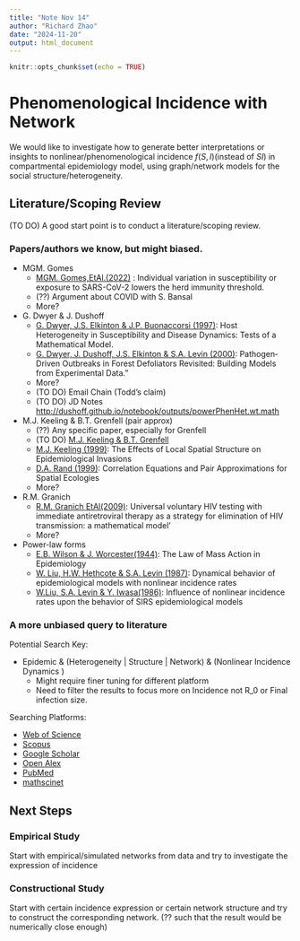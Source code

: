 ```yaml
---
title: "Note Nov 14"
author: "Richard Zhao"
date: "2024-11-20"
output: html_document
---
```


```r
knitr::opts_chunk$set(echo = TRUE)
```

# Phenomenological Incidence with Network

We would like to investigate how to generate better interpretations or insights to nonlinear/phenomenological incidence $f(S,I)$(instead of $SI$) in compartmental epidemiology model, using graph/network models for the social structure/heterogeneity.

## Literature/Scoping Review

(TO DO) A good start point is to conduct a literature/scoping review.

### Papers/authors we know, but might biased.

-   MGM. Gomes
    -   [MGM. Gomes,EtAl.(2022)](https://doi.org/10.1016/j.jtbi.2022.111063) : Individual variation in susceptibility or exposure to SARS-CoV-2 lowers the herd immunity threshold.
    -   (??) Argument about COVID with S. Bansal
    -   More?
-   G. Dwyer & J. Dushoff
    -   [G. Dwyer, J.S. Elkinton & J.P. Buonaccorsi (1997)](https://doi.org/10.1086/286089): Host Heterogeneity in Susceptibility and Disease Dynamics: Tests of a Mathematical Model.
    -   [G. Dwyer, J. Dushoff, J.S. Elkinton & S.A. Levin (2000)](https://doi.org/10.1086/303379): Pathogen‐Driven Outbreaks in Forest Defoliators Revisited: Building Models from Experimental Data.”
    -   More?
    -   (TO DO) Email Chain (Todd's claim)
    -   (TO DO) JD Notes <http://dushoff.github.io/notebook/outputs/powerPhenHet.wt.math>
-   M.J. Keeling & B.T. Grenfell (pair approx)
    -   (??) Any specific paper, especially for Grenfell
    -   (TO DO) [M.J. Keeling & B.T. Grenfell](https://pubmed.ncbi.nlm.nih.gov/?term=%22Grenfell+BT%22%5BAuthor%5D+%22Keeling+MJ%22%5BAuthor%5D)
    -   [M.J. Keeling (1999)](https://doi.org/10.1098/rspb.1999.0716): The Effects of Local Spatial Structure on Epidemiological Invasions
    -   [D.A. Rand (1999)](https://doi.org/10.1002/9781444311501.ch4): Correlation Equations and Pair Approximations for Spatial Ecologies
    -   More?
-   R.M. Granich
    -   [R.M. Granich EtAl(2009)](https://doi.org/10.1016/S0140-6736(08)61697-9): Universal voluntary HIV testing with immediate antiretroviral therapy as a strategy for elimination of HIV transmission: a mathematical model'
    -   More?
-   Power-law forms
    -   [E.B. Wilson & J. Worcester(1944)](https://doi.org/10.1073/pnas.31.1.24): The Law of Mass Action in Epidemiology
    -   [W. Liu, H.W. Hethcote & S.A. Levin (1987)](https://doi.org/10.1007/BF00277162): Dynamical behavior of epidemiological models with nonlinear incidence rates
    -   [W.Liu, S.A. Levin & Y. Iwasa(1986)](https://doi.org/10.1007/BF00276956): Influence of nonlinear incidence rates upon the behavior of SIRS epidemiological models

### A more unbiased query to literature

Potential Search Key:

-   Epidemic & (Heterogeneity \| Structure \| Network) & (Nonlinear Incidence Dynamics )
    -   Might require finer tuning for different platform
    -   Need to filter the results to focus more on Incidence not R_0 or Final infection size.

Searching Platforms:

-   [Web of Science](https://www-webofscience-com.libaccess.lib.mcmaster.ca/wos/alldb/basic-search)
-   [Scopus](https://www.scopus.com/search/form.uri?display=basic#basic)
-   [Google Scholar](https://scholar.google.com/?hl=en&as_sdt=0,5)
-   [Open Alex](https://openalex.org/)
-   [PubMed](https://pubmed.ncbi.nlm.nih.gov/)
-   [mathscinet](https://mathscinet.ams.org/mathscinet/publications-search)


## Next Steps

### Empirical Study
Start with empirical/simulated networks from data and try to investigate the expression of incidence

### Constructional Study
Start with certain incidence expression or certain network structure and try to construct the corresponding network. (?? such that the result would be numerically close enough)
